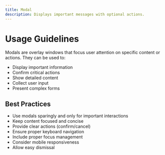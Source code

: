 ```yaml
---
title: Modal
description: Displays important messages with optional actions.
---
```


# Usage Guidelines

Modals are overlay windows that focus user attention on specific content or actions. They can be used to:
- Display important information
- Confirm critical actions
- Show detailed content
- Collect user input
- Present complex forms

## Best Practices
- Use modals sparingly and only for important interactions
- Keep content focused and concise
- Provide clear actions (confirm/cancel)
- Ensure proper keyboard navigation
- Include proper focus management
- Consider mobile responsiveness
- Allow easy dismissal 